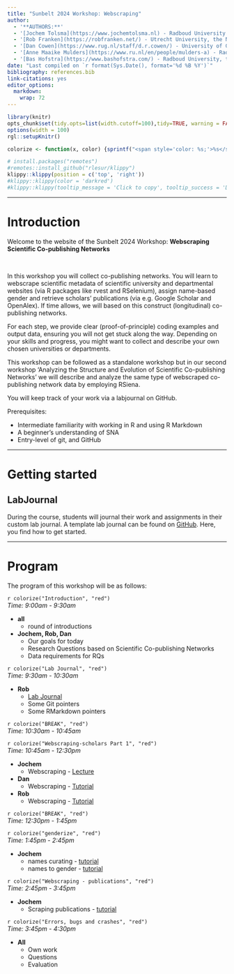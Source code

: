```yaml
---
title: "Sunbelt 2024 Workshop: Webscraping"
author: 
  - '**AUTHORS:**'
  - '[Jochem Tolsma](https://www.jochemtolsma.nl) - Radboud University / University of Groningen, the Netherlands'
  - '[Rob Franken](https://robfranken.net/) - Utrecht University, the Netherlands'
  - '[Dan Cowen](https://www.rug.nl/staff/d.r.cowen/) - University of Groningen, the Netherlands'
  - '[Anne Maaike Mulders](https://www.ru.nl/en/people/mulders-a) - Radboud University, the Netherlands'
  - '[Bas Hofstra](https://www.bashofstra.com/) - Radboud University, the Netherlands'
date: "Last compiled on `r format(Sys.Date(), format='%d %B %Y')`"
bibliography: references.bib
link-citations: yes
editor_options: 
  markdown: 
    wrap: 72
---
```


```r
library(knitr)
opts_chunk$set(tidy.opts=list(width.cutoff=100),tidy=TRUE, warning = FALSE, message = FALSE,comment = "#>", cache=TRUE, class.source=c("test"), class.output=c("test2"), cache.lazy = FALSE)
options(width = 100) 
rgl::setupKnitr()

colorize <- function(x, color) {sprintf("<span style='color: %s;'>%s</span>", color, x) }

```

```r
# install.packages("remotes")
#remotes::install_github("rlesur/klippy")
klippy::klippy(position = c('top', 'right'))
#klippy::klippy(color = 'darkred')
#klippy::klippy(tooltip_message = 'Click to copy', tooltip_success = 'Done')
```

------------------------------------------------------------------------

# Introduction

```{=html}
<script>
function myFunction() {

            var btn = document.getElementById("myButton");
            //to make it fancier
            if (btn.value == "Click to hide code") {
                btn.value = "Read more";
                btn.innerHTML = "Read more";
            }
            else {
                btn.value = "Click to hide code";
                btn.innerHTML = "Read less";
            }
            //this is what you're looking for
            var x = document.getElementById("myDIV");
            if (x.style.display === "none") {
                x.style.display = "block";
            } else {
                x.style.display = "none";
            }
        }
          
</script>
```
Welcome to the website of the Sunbelt 2024 Workshop: **Webscraping
Scientific Co-publishing Networks**

<br>

In this workshop you will collect co-publishing networks. You will learn to webscrape
scientific metadata of scientific university and departmental websites
(via R packages like rvest and RSelenium), assign name-based gender and retrieve scholars' publications (via e.g. Google
Scholar and OpenAlex). If time allows, we will based on this construct (longitudinal) co-publishing networks.

For each step, we provide clear (proof-of-principle) coding examples and
output data, ensuring you will not get stuck along the way. Depending on
your skills and progress, you might want to collect and describe your
own chosen universities or departments.

This workshop can be followed as a standalone workshop but in our second
workshop 'Analyzing the Structure and Evolution of Scientific
Co-publishing Networks' we will describe and analyze the same type of
webscraped co-publishing network data by employing
RSiena.

You will keep track of your work via a labjournal on GitHub. 

Prerequisites:

-   Intermediate familiarity with working in R and using R Markdown\
-   A beginner's understanding of SNA\
-   Entry-level of git, and GitHub

```{=html}
<!--

<button class="button1" onclick="myFunction()" id="myButton" value="Click To Open Instructions">

Read more

</button>

::: {#myDIV style="display:none;"}
<br>

more text here

<br>
:::

--->
```

------------------------------------------------------------------------

# Getting started

## LabJournal

During the course, students will journal their work and assignments in
their custom lab journal. A template lab journal can be found on
[GitHub](https://github.com/robfranken/LabJournal). Here, you find how
to get started.

<!-- ## Discord -->

<!-- Please join the [discord channel](https://discord.gg/ACcYU8nu). Use the -->

<!-- channel to chat, ask questions and share (small) files. -->

------------------------------------------------------------------------

# Program

The program of this workshop will be as follows:

`r colorize("Introduction", "red")`\
*Time: 9:00am - 9:30am*

-   **all**
    -   round of introductions
-   **Jochem, Rob, Dan**
    -   Our goals for today
    -   Research Questions based on Scientific Co-publishing Networks
    -   Data requirements for RQs\

`r colorize("Lab Journal", "red")`\
*Time: 9:30am - 10:30am*

-   **Rob**
    -   [Lab Journal](https://github.com/robfranken/LabJournal)
    -   Some Git pointers
    -   Some RMarkdown pointers

`r colorize("BREAK", "red")`\
*Time: 10:30am - 10:45am*

`r colorize("Webscraping-scholars Part 1", "red")`\
*Time: 10:45am - 12:30pm*

-   **Jochem**
    -   Webscraping - [Lecture](./presentations/insna_science_data.pdf)
-   **Dan**
    -   Webscraping - [Tutorial](RUG_scholar_names_RVest.Rmd)
-   **Rob**
    -   Webscraping - [Tutorial](RU_scholar_names_RSelenium.Rmd)

`r colorize("BREAK", "red")`\
*Time: 12:30pm - 1:45pm*

`r colorize("genderize", "red")`\
*Time: 1:45pm - 2:45pm*

-   **Jochem**
    -   names curating - [tutorial](20names.html)
    -   names to gender - [tutorial](30gender.html)

`r colorize("Webscraping - publications", "red")`\
*Time: 2:45pm - 3:45pm*

-   **Jochem**
    -   Scraping publications - [tutorial](40publications.html)

`r colorize("Errors, bugs and crashes", "red")`\
*Time: 3:45pm - 4:30pm*

-   **All**
    -   Own work
    -   Questions
    -   Evaluation
